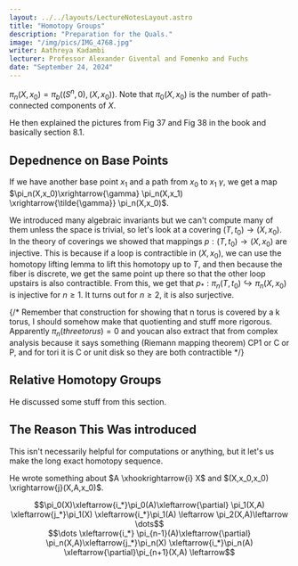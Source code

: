 ```yaml
---
layout: ../../layouts/LectureNotesLayout.astro
title: "Homotopy Groups"
description: "Preparation for the Quals."
image: "/img/pics/IMG_4768.jpg"
writer: Aathreya Kadambi
lecturer: Professor Alexander Givental and Fomenko and Fuchs
date: "September 24, 2024"
---
```


$\pi_n(X,x_0) = \pi_b((S^n,0), (X,x_0))$. Note that $\pi_0(X,x_0)$ is the number of path-connected components of $X$.

He then explained the pictures from Fig 37 and Fig 38 in the book and basically section 8.1.

Depednence on Base Points
----------------------------

If we have another base point $x_1$ and a path from $x_0$ to $x_1$ $\gamma$, we get a map $\pi_n(X,x_0)\xrightarrow{\gamma} \pi_n(X,x_1) \xrightarrow{\tilde{\gamma}} \pi_n(X,x_0)$. 

We introduced many algebraic invariants but we can't compute many of them unless the space is trivial, so let's look at a covering $(T,t_0) \rightarrow (X,x_0)$. In the theory of coverings we showed that mappings $p : (T,t_0)\rightarrow (X,x_0)$ are injective. This is because if a loop is contractible in $(X,x_0)$, we can use the homotopy lifting lemma to lift this homotopy up to $T$, and then because the fiber is discrete, we get the same point up there so that the other loop upstairs is also contractible. From this, we get that $p_* : \pi_n(T,t_0) \hookrightarrow \pi_n(X,x_0)$ is injective for $n \ge 1$. It turns out for $n \ge 2$, it is also surjective.

{/* Remember that construction for showing that n torus is covered by a k torus, I should somehow make that quotienting and stuff more rigorous. Apparently $\pi_n(three torus) = 0$ and youcan also extract that from complex analysis because it says something (Riemann mapping theorem) CP1 or C or P, and for tori it is C or unit disk so they are both contractible */}

Relative Homotopy Groups
----------------------------

He discussed some stuff from this section.


The Reason This Was introduced
-------------------------------
This isn't necessarily helpful for computations or anything, but it let's us make the long exact homotopy sequence.

He wrote something about $A \xhookrightarrow{i} X$ and $(X,x_0,x_0) \xrightarrow{j}(X,A,x_0)$.

<center>
$$\pi_0(X)\xleftarrow{i_*}\pi_0(A)\xleftarrow{\partial} \pi_1(X,A) \xleftarrow{j_*}\pi_1(X) \xleftarrow{i_*}\pi_1(A) \leftarrow \pi_2(X,A)\leftarrow \dots$$
</center>
<center>
$$\dots \xleftarrow{i_*} \pi_{n-1}(A)\xleftarrow{\partial} \pi_n(X,A)\xleftarrow{j_*}\pi_n(X) \xleftarrow{i_*}\pi_n(A) \xleftarrow{\partial}\pi_{n+1}(X,A) \leftarrow$$
</center>